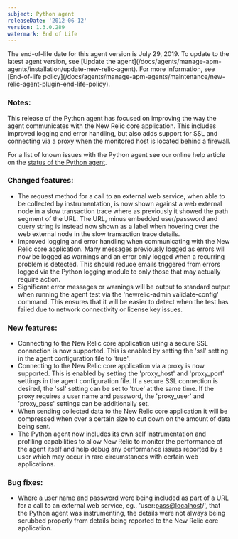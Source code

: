 ```yaml
---
subject: Python agent
releaseDate: '2012-06-12'
version: 1.3.0.289
watermark: End of Life
---
```


<Callout variant="important">
  The end-of-life date for this agent version is July 29, 2019. To update to the latest agent version, see [Update the agent](/docs/agents/manage-apm-agents/installation/update-new-relic-agent). For more information, see [End-of-life policy](/docs/agents/manage-apm-agents/maintenance/new-relic-agent-plugin-end-life-policy).
</Callout>

### Notes:

This release of the Python agent has focused on improving the way the agent communicates with the New Relic core application. This includes improved logging and error handling, but also adds support for SSL and connecting via a proxy when the monitored host is located behind a firewall.

For a list of known issues with the Python agent see our online help article on the [status of the Python agent](https://newrelic.com/docs/python/status-of-python-agent).

### Changed features:

* The request method for a call to an external web service, when able to be collected by instrumentation, is now shown against a web external node in a slow transaction trace where as previously it showed the path segment of the URL. The URL, minus embedded user/password and query string is instead now shown as a label when hovering over the web external node in the slow transaction trace details.
* Improved logging and error handling when communicating with the New Relic core application. Many messages previously logged as errors will now be logged as warnings and an error only logged when a recurring problem is detected. This should reduce emails triggered from errors logged via the Python logging module to only those that may actually require action.
* Significant error messages or warnings will be output to standard output when running the agent test via the 'newrelic-admin validate-config' command. This ensures that it will be easier to detect when the test has failed due to network connectivity or license key issues.

### New features:

* Connecting to the New Relic core application using a secure SSL connection is now supported. This is enabled by setting the 'ssl' setting in the agent configuration file to 'true'.
* Connecting to the New Relic core application via a proxy is now supported. This is enabled by setting the 'proxy_host' and 'proxy_port' settings in the agent configuration file. If a secure SSL connection is desired, the 'ssl' setting can be set to 'true' at the same time. If the proxy requires a user name and password, the 'proxy_user' and 'proxy_pass' settings can be additionally set.
* When sending collected data to the New Relic core application it will be compressed when over a certain size to cut down on the amount of data being sent.
* The Python agent now includes its own self instrumentation and profiling capabilities to allow New Relic to monitor the performance of the agent itself and help debug any performance issues reported by a user which may occur in rare circumstances with certain web applications.

### Bug fixes:

* Where a user name and password were being included as part of a URL for a call to an external web service, eg., 'user:[pass@localhost](mailto:pass@localhost)/', that the Python agent was instrumenting, the details were not always being scrubbed properly from details being reported to the New Relic core application.
